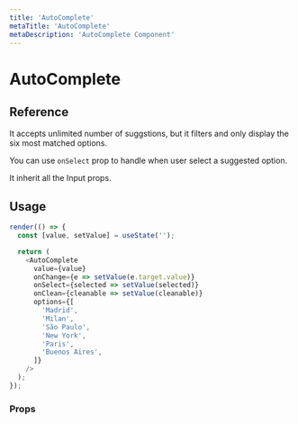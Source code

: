 ```yaml
---
title: 'AutoComplete'
metaTitle: 'AutoComplete'
metaDescription: 'AutoComplete Component'
---
```



# AutoComplete

## Reference

It accepts unlimited number of suggstions, but it filters and only display the six
most matched options.

You can use `onSelect` prop to handle when user select a suggested option.

It inherit all the <Link to="./components/input/default">Input</Link> props.

## Usage

```javascript state
render(() => {
  const [value, setValue] = useState('');

  return (
    <AutoComplete
      value={value}
      onChange={e => setValue(e.target.value)}
      onSelect={selected => setValue(selected)}
      onClean={cleanable => setValue(cleanable)}
      options={[
        'Madrid',
        'Milan',
        'São Paulo',
        'New York',
        'Paris',
        'Buenos Aires',
      ]}
    />
  );
});
```

### Props

<PropsTable component="AutoComplete" platform="web" />
